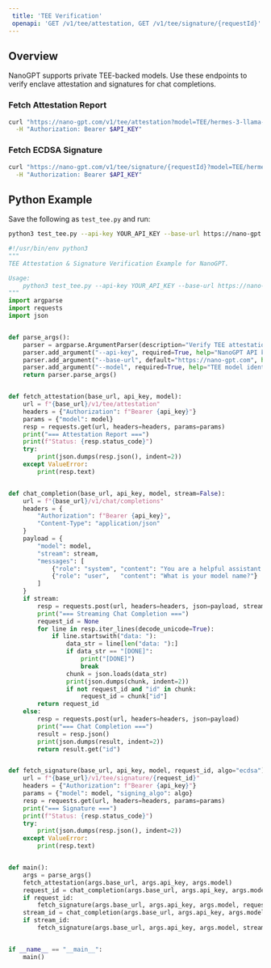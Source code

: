 ```yaml
---
 title: 'TEE Verification'
 openapi: 'GET /v1/tee/attestation, GET /v1/tee/signature/{requestId}'
---
```


## Overview

NanoGPT supports private TEE-backed models. Use these endpoints to verify enclave attestation and signatures for chat completions.

### Fetch Attestation Report

```bash
curl "https://nano-gpt.com/v1/tee/attestation?model=TEE/hermes-3-llama-3.1-70b" \
  -H "Authorization: Bearer $API_KEY"
```

### Fetch ECDSA Signature

```bash
curl "https://nano-gpt.com/v1/tee/signature/{requestId}?model=TEE/hermes-3-llama-3.1-70b&signing_algo=ecdsa" \
  -H "Authorization: Bearer $API_KEY"
```

## Python Example

Save the following as `test_tee.py` and run:

```bash
python3 test_tee.py --api-key YOUR_API_KEY --base-url https://nano-gpt.com --model TEE/hermes-3-llama-3.1-70b
```

```python
#!/usr/bin/env python3
"""
TEE Attestation & Signature Verification Example for NanoGPT.

Usage:
    python3 test_tee.py --api-key YOUR_API_KEY --base-url https://nano-gpt.com --model TEE/hermes-3-llama-3.1-70b
"""
import argparse
import requests
import json


def parse_args():
    parser = argparse.ArgumentParser(description="Verify TEE attestation & signatures for NanoGPT TEE models.")
    parser.add_argument("--api-key", required=True, help="NanoGPT API key")
    parser.add_argument("--base-url", default="https://nano-gpt.com", help="NanoGPT server base URL")
    parser.add_argument("--model", required=True, help="TEE model identifier (e.g. TEE/hermes-3-llama-3.1-70b)")
    return parser.parse_args()


def fetch_attestation(base_url, api_key, model):
    url = f"{base_url}/v1/tee/attestation"
    headers = {"Authorization": f"Bearer {api_key}"}
    params = {"model": model}
    resp = requests.get(url, headers=headers, params=params)
    print("=== Attestation Report ===")
    print(f"Status: {resp.status_code}")
    try:
        print(json.dumps(resp.json(), indent=2))
    except ValueError:
        print(resp.text)


def chat_completion(base_url, api_key, model, stream=False):
    url = f"{base_url}/v1/chat/completions"
    headers = {
        "Authorization": f"Bearer {api_key}",
        "Content-Type": "application/json"
    }
    payload = {
        "model": model,
        "stream": stream,
        "messages": [
            {"role": "system", "content": "You are a helpful assistant."},
            {"role": "user",   "content": "What is your model name?"}
        ]
    }
    if stream:
        resp = requests.post(url, headers=headers, json=payload, stream=True)
        print("=== Streaming Chat Completion ===")
        request_id = None
        for line in resp.iter_lines(decode_unicode=True):
            if line.startswith("data: "):
                data_str = line[len("data: "):]
                if data_str == "[DONE]":
                    print("[DONE]")
                    break
                chunk = json.loads(data_str)
                print(json.dumps(chunk, indent=2))
                if not request_id and "id" in chunk:
                    request_id = chunk["id"]
        return request_id
    else:
        resp = requests.post(url, headers=headers, json=payload)
        print("=== Chat Completion ===")
        result = resp.json()
        print(json.dumps(result, indent=2))
        return result.get("id")


def fetch_signature(base_url, api_key, model, request_id, algo="ecdsa"):
    url = f"{base_url}/v1/tee/signature/{request_id}"
    headers = {"Authorization": f"Bearer {api_key}"}
    params = {"model": model, "signing_algo": algo}
    resp = requests.get(url, headers=headers, params=params)
    print("=== Signature ===")
    print(f"Status: {resp.status_code}")
    try:
        print(json.dumps(resp.json(), indent=2))
    except ValueError:
        print(resp.text)


def main():
    args = parse_args()
    fetch_attestation(args.base_url, args.api_key, args.model)
    request_id = chat_completion(args.base_url, args.api_key, args.model, stream=False)
    if request_id:
        fetch_signature(args.base_url, args.api_key, args.model, request_id)
    stream_id = chat_completion(args.base_url, args.api_key, args.model, stream=True)
    if stream_id:
        fetch_signature(args.base_url, args.api_key, args.model, stream_id)


if __name__ == "__main__":
    main() 